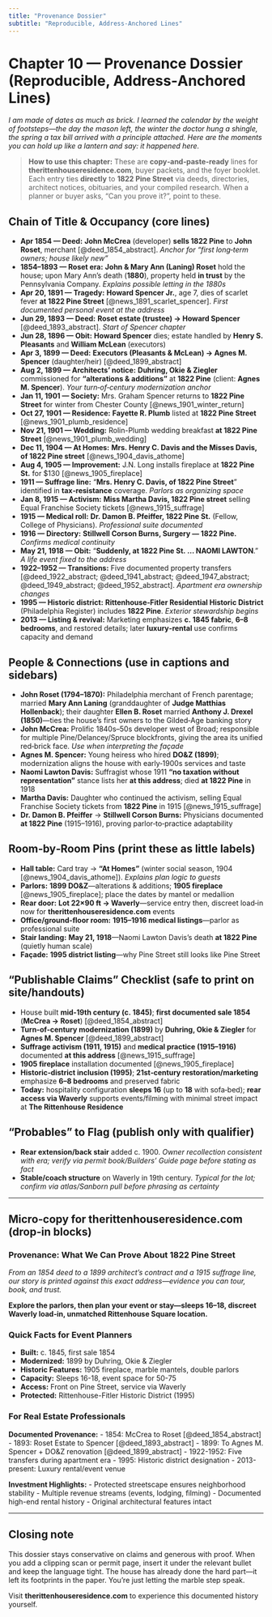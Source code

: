 ```yaml
---
title: "Provenance Dossier"
subtitle: "Reproducible, Address‑Anchored Lines"
---
```


# Chapter 10 — Provenance Dossier (Reproducible, Address‑Anchored Lines)

*I am made of dates as much as brick. I learned the calendar by the weight of footsteps—the day the mason left, the winter the doctor hung a shingle, the spring a tax bill arrived with a principle attached. Here are the moments you can hold up like a lantern and say: it happened here.*

> **How to use this chapter:** These are **copy‑and‑paste‑ready** lines for **therittenhouseresidence.com**, buyer packets, and the foyer booklet. Each entry ties **directly** to **1822 Pine Street** via deeds, directories, architect notices, obituaries, and your compiled research. When a planner or buyer asks, "Can you prove it?", point to these.

## Chain of Title & Occupancy (core lines)

* **Apr 1854 — Deed:** **John McCrea** (developer) **sells 1822 Pine** to **John Roset**, merchant [@deed_1854_abstract]. *Anchor for "first long‑term owners; house likely new"*
* **1854–1893 — Roset era:** **John & Mary Ann (Laning) Roset** hold the house; upon Mary Ann's death (**1880**), property held **in trust** by the Pennsylvania Company. *Explains possible letting in the 1880s*
* **Apr 20, 1891 — Tragedy:** **Howard Spencer Jr.**, age 7, dies of scarlet fever **at 1822 Pine Street** [@news_1891_scarlet_spencer]. *First documented personal event at the address*
* **Jun 29, 1893 — Deed:** **Roset estate (trustee) → Howard Spencer** [@deed_1893_abstract]. *Start of Spencer chapter*
* **Jun 28, 1896 — Obit:** **Howard Spencer** dies; estate handled by **Henry S. Pleasants** and **William McLean** (executors)
* **Apr 3, 1899 — Deed:** **Executors (Pleasants & McLean) → Agnes M. Spencer** (daughter/heir) [@deed_1899_abstract]
* **Aug 2, 1899 — Architects' notice:** **Duhring, Okie & Ziegler** commissioned for **"alterations & additions"** at **1822 Pine** (client: **Agnes M. Spencer**). *Your turn‑of‑century modernization anchor*
* **Jan 11, 1901 — Society:** Mrs. Graham Spencer returns to **1822 Pine Street** for winter from Chester County [@news_1901_winter_return]
* **Oct 27, 1901 — Residence:** **Fayette R. Plumb** listed at **1822 Pine Street** [@news_1901_plumb_residence]
* **Nov 21, 1901 — Wedding:** Rolin-Plumb wedding breakfast **at 1822 Pine Street** [@news_1901_plumb_wedding]
* **Dec 11, 1904 — At Homes:** **Mrs. Henry C. Davis and the Misses Davis, of 1822 Pine street** [@news_1904_davis_athome]
* **Aug 4, 1905 — Improvement:** J.N. Long installs fireplace at **1822 Pine St.** for $130 [@news_1905_fireplace]
* **1911 — Suffrage line:** "**Mrs. Henry C. Davis, of 1822 Pine Street**" identified in **tax‑resistance** coverage. *Parlors as organizing space*
* **Jan 8, 1915 — Activism:** **Miss Martha Davis, 1822 Pine street** selling Equal Franchise Society tickets [@news_1915_suffrage]
* **1915 — Medical roll:** **Dr. Damon B. Pfeiffer, 1822 Pine St.** (Fellow, College of Physicians). *Professional suite documented*
* **1916 — Directory:** **Stillwell Corson Burns, Surgery — 1822 Pine.** *Confirms medical continuity*
* **May 21, 1918 — Obit:** "**Suddenly, at 1822 Pine St. … NAOMI LAWTON**." *A life event fixed to the address*
* **1922–1952 — Transitions:** Five documented property transfers [@deed_1922_abstract; @deed_1941_abstract; @deed_1947_abstract; @deed_1949_abstract; @deed_1952_abstract]. *Apartment era ownership changes*
* **1995 — Historic district:** **Rittenhouse‑Fitler Residential Historic District** (Philadelphia Register) includes **1822 Pine**. *Exterior stewardship begins*
* **2013 — Listing & revival:** Marketing emphasizes **c. 1845 fabric**, **6–8 bedrooms**, and restored details; later **luxury‑rental** use confirms capacity and demand

## People & Connections (use in captions and sidebars)

* **John Roset (1794–1870):** Philadelphia merchant of French parentage; married **Mary Ann Laning** (granddaughter of **Judge Matthias Hollenback**); their daughter **Ellen B. Roset** married **Anthony J. Drexel (1850)**—ties the house's first owners to the Gilded‑Age banking story
* **John McCrea:** Prolific 1840s–50s developer west of Broad; responsible for multiple Pine/Delancey/Spruce blockfronts, giving the area its unified red‑brick face. *Use when interpreting the façade*
* **Agnes M. Spencer:** Young heiress who hired **DO&Z (1899)**; modernization aligns the house with early‑1900s services and taste
* **Naomi Lawton Davis:** Suffragist whose 1911 **"no taxation without representation"** stance lists her **at this address**; died **at 1822 Pine** in 1918
* **Martha Davis:** Daughter who continued the activism, selling Equal Franchise Society tickets from **1822 Pine** in 1915 [@news_1915_suffrage]
* **Dr. Damon B. Pfeiffer** → **Stillwell Corson Burns:** Physicians documented **at 1822 Pine** (1915–1916), proving parlor‑to‑practice adaptability

## Room‑by‑Room Pins (print these as little labels)

* **Hall table:** Card tray → **"At Homes"** (winter social season, 1904 [@news_1904_davis_athome]). *Explains plan logic to guests*
* **Parlors:** **1899 DO&Z**—alterations & additions; **1905 fireplace** [@news_1905_fireplace]; place the dates by mantel or medallion
* **Rear door:** **Lot 22×90 ft → Waverly**—service entry then, discreet load‑in now for **therittenhouseresidence.com** events
* **Office/ground‑floor room:** **1915–1916 medical listings**—parlor as professional suite
* **Stair landing:** **May 21, 1918**—Naomi Lawton Davis's death **at 1822 Pine** (quietly human scale)
* **Façade:** **1995 district listing**—why Pine Street still looks like Pine Street

## "Publishable Claims" Checklist (safe to print on site/handouts)

* House built **mid‑19th century (c. 1845)**; **first documented sale 1854** (**McCrea → Roset**) [@deed_1854_abstract]
* **Turn‑of‑century modernization (1899)** by **Duhring, Okie & Ziegler** for **Agnes M. Spencer** [@deed_1899_abstract]
* **Suffrage activism (1911, 1915)** and **medical practice (1915–1916)** documented **at this address** [@news_1915_suffrage]
* **1905 fireplace** installation documented [@news_1905_fireplace]
* **Historic‑district inclusion (1995)**; **21st‑century restoration/marketing** emphasize **6–8 bedrooms** and preserved fabric
* **Today:** hospitality configuration **sleeps 16** (up to **18** with sofa‑bed); **rear access via Waverly** supports events/filming with minimal street impact at **The Rittenhouse Residence**

## "Probables" to Flag (publish only with qualifier)

* **Rear extension/back stair** added c. 1900. *Owner recollection consistent with era; verify via permit book/Builders' Guide page before stating as fact*
* **Stable/coach structure** on Waverly in 19th century. *Typical for the lot; confirm via atlas/Sanborn pull before phrasing as certainty*

---

## Micro‑copy for therittenhouseresidence.com (drop‑in blocks)

### Provenance: What We Can Prove About 1822 Pine Street

*From an 1854 deed to a 1899 architect's contract and a 1915 suffrage line, our story is printed against this exact address—evidence you can tour, book, and trust.*

**Explore the parlors, then plan your event or stay—sleeps 16–18, discreet Waverly load‑in, unmatched Rittenhouse Square location.**

### Quick Facts for Event Planners

* **Built:** c. 1845, first sale 1854
* **Modernized:** 1899 by Duhring, Okie & Ziegler
* **Historic Features:** 1905 fireplace, marble mantels, double parlors
* **Capacity:** Sleeps 16-18, event space for 50-75
* **Access:** Front on Pine Street, service via Waverly
* **Protected:** Rittenhouse-Fitler Historic District (1995)

### For Real Estate Professionals

**Documented Provenance:**
- 1854: McCrea to Roset [@deed_1854_abstract]
- 1893: Roset Estate to Spencer [@deed_1893_abstract]
- 1899: To Agnes M. Spencer + DO&Z renovation [@deed_1899_abstract]
- 1922-1952: Five transfers during apartment era
- 1995: Historic district designation
- 2013-present: Luxury rental/event venue

**Investment Highlights:**
- Protected streetscape ensures neighborhood stability
- Multiple revenue streams (events, lodging, filming)
- Documented high-end rental history
- Original architectural features intact

---

## Closing note

This dossier stays conservative on claims and generous with proof. When you add a clipping scan or permit page, insert it under the relevant bullet and keep the language tight. The house has already done the hard part—it left its footprints in the paper. You're just letting the marble step speak.

Visit **therittenhouseresidence.com** to experience this documented history yourself.